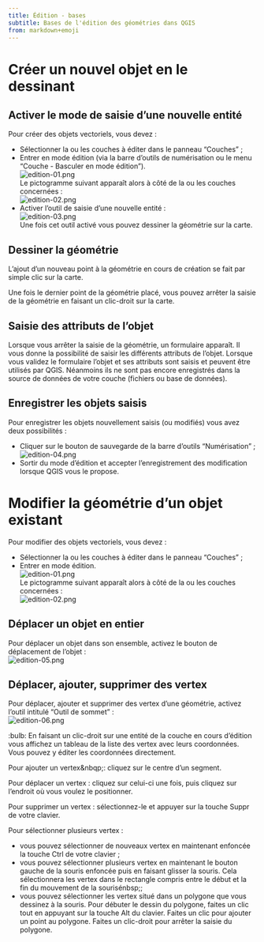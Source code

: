 ```yaml
---
title: Édition - bases
subtitle: Bases de l'édition des géométries dans QGIS
from: markdown+emoji
---
```


# Créer un nouvel objet en le dessinant
## Activer le mode de saisie d'une nouvelle entité
Pour créer des objets vectoriels, vous devez&nbsp;:

* Sélectionner la ou les couches à éditer dans le panneau "Couches"&nbsp;;
* Entrer en mode édition (via la barre d'outils de numérisation ou le menu "Couche - Basculer en mode édition").<br>
![edition-01.png](assets/edition-01.png)<br>
Le pictogramme suivant apparaît alors à côté de la ou les couches concernées&nbsp;:<br>
![edition-02.png](assets/edition-02.png)<br>
* Activer l'outil de saisie d'une nouvelle entité&nbsp;:<br>
![edition-03.png](assets/edition-03.png)<br>
Une fois cet outil activé vous pouvez dessiner la géométrie sur la carte.

## Dessiner la géométrie
L'ajout d'un nouveau point à la géométrie en cours de création se fait par simple clic sur la carte.

Une fois le dernier point de la géométrie placé, vous pouvez arrêter la saisie de la géométrie en faisant un clic-droit sur la carte.

## Saisie des attributs de l'objet
Lorsque vous arrêter la saisie de la géométrie, un formulaire apparaît. Il vous donne la possibilité de saisir les différents attributs de l'objet. Lorsque vous validez le formulaire l'objet et ses attributs sont saisis et peuvent être utilisés par QGIS. Néanmoins ils ne sont pas encore enregistrés dans la source de données de votre couche (fichiers ou base de données).

## Enregistrer les objets saisis
Pour enregistrer les objets nouvellement saisis (ou modifiés) vous avez deux possibilités&nbsp;:

* Cliquer sur le bouton de sauvegarde de la barre d'outils "Numérisation"&nbsp;;<br>
![edition-04.png](assets//edition-04.png)<br>
* Sortir du mode d'édition et accepter l'enregistrement des modification lorsque QGIS vous le propose.

# Modifier la géométrie d'un objet existant
Pour modifier des objets vectoriels, vous devez&nbsp;:

* Sélectionner la ou les couches à éditer dans le panneau "Couches"&nbsp;;
* Entrer en mode édition.<br>
![edition-01.png](assets/edition-01.png)<br>
Le pictogramme suivant apparaît alors à côté de la ou les couches concernées&nbsp;:<br>
![edition-02.png](assets/edition-02.png)

## Déplacer un objet en entier
Pour déplacer un objet dans son ensemble, activez le bouton de déplacement de l'objet&nbsp;:<br>
![edition-05.png](assets/edition-05.png)

## Déplacer, ajouter, supprimer des vertex
Pour déplacer, ajouter et supprimer des vertex d'une géométrie, activez l'outil intitulé "Outil de sommet"&nbsp;:<br>
![edition-06.png](assets/edition-06.png)

:bulb: En faisant un clic-droit sur une entité de la couche en cours d'édition vous affichez un tableau de la liste des vertex avec leurs coordonnées. Vous pouvez y éditer les coordonnées directement.

Pour ajouter un vertex&nbqp;: cliquez sur le centre d'un segment.

Pour déplacer un vertex&nbsp;: cliquez sur celui-ci une fois, puis cliquez sur l'endroit où vous voulez le positionner.

Pour supprimer un vertex&nbsp;: sélectionnez-le et appuyer sur la touche Suppr de votre clavier.

Pour sélectionner plusieurs vertex&nbsp;:

* vous pouvez sélectionner de nouveaux vertex en maintenant enfoncée la touche Ctrl de votre clavier&nbsp;;
* vous pouvez sélectionner plusieurs vertex en maintenant le bouton gauche de la souris enfoncée puis en faisant glisser la souris. Cela sélectionnera les vertex dans le rectangle compris entre le début et la fin du mouvement de la sourisénbsp;;
* vous pouvez sélectionner les vertex situé dans un polygone que vous dessinez à la souris. Pour débuter le dessin du polygone, faites un clic tout en appuyant sur la touche Alt du clavier. Faites un clic pour ajouter un point au polygone. Faites un clic-droit pour arrêter la saisie du polygone.
